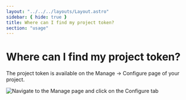 ```yaml
---
layout: "../../../layouts/Layout.astro"
sidebar: { hide: true }
title: Where can I find my project token?
section: "usage"
---
```


# Where can I find my project token?

The project token is available on the Manage → Configure page of your project.

![Navigate to the Manage page and click on the Configure tab](../../images/configure-project-token.png)
